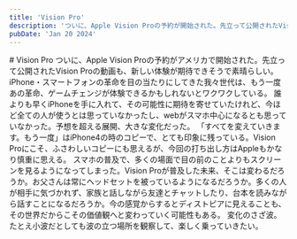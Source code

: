 ```yaml
---
title: 'Vision Pro'
description: 'ついに、Apple Vision Proの予約が開始された。先立って公開されたVision Proの世界観をわかりやすく見せてくれる動画も、ワクワクさせるもので素晴らしかった。iPhoneを代表とするスマートフォンの革命を目の当たりにしてきた我々世代は、もう一度あの革命、ゲームチェンジが体験できるかもしれないとワクワクしている。'
pubDate: 'Jan 20 2024'
---
```



<VBlock column="auto" class='spaceTop'>
# Vision Pro
ついに、Apple Vision Proの予約がアメリカで開始された。先立って公開されたVision Proの動画も、新しい体験が期待できそうで素晴らしい。  
iPhone・スマートフォンの革命を目の当たりにしてきた我々世代は、もう一度あの革命、ゲームチェンジが体験できるかもしれないとワクワクしている。  
誰よりも早くiPhoneを手に入れて、その可能性に期待を寄せていたけれど、今ほど全ての人が使うとは思っていなかったし、webがスマホ中心になるとも思っていなかった。予想を超える展開、大きな変化だった。  
「すべてを変えていきます。もう一度」はiPhone4の時のコピーで、とても印象に残っている。Vision Proにこそ、ふさわしいコピーにも思えるが、今回の打ち出し方はAppleもかなり慎重に思える。  
スマホの普及で、多くの場面で目の前のことよりもスクリーンを見るようになってしまった。Vision Proが普及した未来、そこは変わるだろうか。お父さんは常にヘッドセットを被っているようになるだろうか。多くの人が相手に気づかれず、家族と話しながら友達とチャットしたり、台本を読みながら話すことになるだろうか。今の感覚からするとディストピアに見えることも、その世界だからこその価値観へと変わっていく可能性もある。  
変化のさざ波。たとえ小波だとしても波の立つ場所を観察して、楽しく乗っていきたい。
</VBlock>